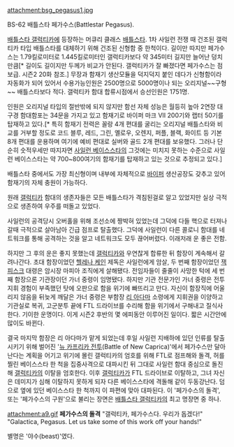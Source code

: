 attachment:bsg_pegasus1.jpg

BS-62 배틀스타 페가수스(Battlestar Pegasus).

[[배틀스타 갤럭티카]]에 등장하는 머큐리 클래스 [[배틀스타]]. 1차 사일런 전쟁 때 건조된 갤럭티카 타입 배틀스타를 대체하기 위해 건조된 신형함 중 한척이다. 길이만 따지만 페가수스는 1.79킬로미터로 1.445킬로미터인 갤럭티카보다 약 345미터 길지만 늘어난 덩치만큼[* 길이도 길이지만 두께가 비교가 안된다. 갤럭티카가 잘 빠졌다면 페가수스는 점보급. 시즌2 20화 참조.] 무장과 함재기 생산모듈을 덕지덕지 붙인 데다가 신형함이라 자동화가 되어 있어서 수용가능인원은 2500명으로 5000명이나 되는 오리지널~~구형~~ 배틀스타보다 적다. 갤럭티카 함대 합류시점에서 승선인원은 1751명. 

인원은 오리지널 타입의 절반밖에 되지 않지만 함선 자체 성능은 월등히 높아 2연장 대구경 함대함포는 34문을 가지고 있고 함재기로 바이퍼 마크 VII 200기와 랩터 50기를 탑재하고 있다.[* 특히 함재기 전력은 꼴랑 4개 편대를 굴리는 오리지널 배틀스타와 비교를 거부할 정도로 코드 블루, 레드, 그린, 옐로우, 오렌지, 퍼플, 블랙, 화이트 등 기본 8개 편대를 운용하며 여기에 예비 편대로 실버와 골드 2개 편대를 보유했다. 그러나 단순히 숫적우세만 따지자면 [[사일런 베이스스타]]의 그것에는 미치지 못하는 수준으로 사일런 베이스스타는 약 700~800여기의 함재기를 탑재하고 있는 것으로 추정되고 있다.]

배틀스타 중에서도 가장 최신형이며 내부에 자체적으로 [[바이퍼]] 생산공장도 갖추고 있어 함재기의 자체 충원이 가능하다.

원래 [[갤럭티카]] 함대의 생존자들은 모든 배틀스타가 격침된걸로 알고 있었지만 실상 극적으로 생존하여 우주를 떠돌고 있었다.

사일런의 공격당시 오버홀을 위해 조선소에 짱박혀 있었는데 그덕에 다들 핵으로 터져나갈때 극적으로 살아남아 긴급 점프로 탈출했다. 그덕에 사일런이 다른 콜로니 함대를 네트워크를 통해 공격하는 것을 알고 네트워크도 모두 끊어버렸다. 이래저래 운 좋은 전함.

하지만 그 후의 운은 좋지 못했는데 [[갤럭티카]]와 우연찮게 합류한 뒤 함장이 계속해서 갈려나간다. 초대 함장이었던 [[헬레나 케인]] 제독은 사일런에게 암살, 두 번째 함장이었던 [[잭 피스크]] 대령은 암시장 마피아 조직에게 살해됐다. 전임자들이 줄줄이 사망한 턱에 세 번째 함장으론 기관장이던 가너 중령이 임명됐다. 하지만 기관 전문가인 가너 중령은 전투 지휘 경험이 부족했던 탓에 오판으로 함을 위기에 빠뜨리고 만다. 자신이 함장직에 어울리지 않음을 뒤늦게 깨달은 가너 중령은 부함장 [[리 아다마]] 소령에게 지휘권을 이양하고 기관실로 복귀, 고군분투 끝에 FTL 드라이브를 수리해 함을 위기에서 구해내고 질식사한다. 기이한 운명이다. 이게 시즌2 후반의 몇 에피동안 이루어진 일이다. 짧은 시간안에 많이도 바뀐다.

결국 마지막 함장은 리 아다마가 맡게 되었는데 후일 사일런 지배하에 있던 인류를 탈출시키기 위해 벌어진 '[[뉴 카프리카 전투]](Battle of New Caprica)'에서 페가수스만 달아난다는 계획을 어기고 위기에 몰린 갤럭티카의 엄호를 위해 FTL로 점프해와 돌격, 허를 찔린 베이스스타 한 척을 집중사격으로 대파시킨 뒤 그대로 사일런 함대 중심으로 돌진해 [[갤럭티카]]의 이탈을 엄호한다. 이후 [[갤럭티카]]가 FTL 드라이브로 이탈하고, 그녀 자신은 데미지가 심해 이탈하지 못하게 되자 다른 베이스스타에 격돌해 같이 두동강난다. 덤으로 옆에 있던 베이스스타 한 척까지 이 파편에 맞아 대파된다. 이 '페가수스의 돌격', 또는 '페가수스의 구원'으로 불리는 장면은 [[배틀스타 갤럭티카]]의 최고 명장면 중 하나.

attachment:a9.gif
'''페가수스의 돌격'''
"갤럭티카, 페가수스다. 우리가 돕겠다!"
"Galactica, Pegasus. Let us take some of this work off your hands!"

별명은 '야수(beast)'였다.

